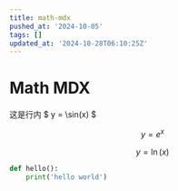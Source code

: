 ```yaml
---
title: math-mdx
pushed_at: '2024-10-05'
tags: []
updated_at: '2024-10-28T06:10:25Z'
---
```


# Math MDX

这是行内 $ y = \sin(x) $

$$
y = e^x
$$
```math
y = \ln(x)
```
```py
def hello():
    print('hello world')
```
